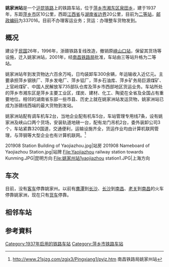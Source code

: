 {{Expand|time=2013-02-15T02:11:13+00:00 }}
{{Infobox China railway station 
|车站名称 = 姚家洲站
|图片 = 姚家州站内.JPG
|图片介紹 = 姚家州
|车站名称拼音 = Yaojiazhou Zhan
|英文名称=Yaojiazhou Railway Station
|车站位置 = [[江西省|江西省]][[萍乡市|萍乡市]][[湘东区|湘东区]]
|code = 33110<ref>{{cite book|title=中华人民共和国铁路车站代码（GB/T 10302-2010）|publisher=中国标准出版社|year=2010|isbn=155066140495|ignore-isbn-error=true|pages=44}}</ref>
|commercial_code = YZG
|pinyin_code = YJZ
|坐标={{Coord|27.644177|N|113.758200|E|format=dms|display=inline,title|type:railwaystation_region:CN}}
|归属 = [[南昌铁路局|南昌铁路局]][[宜春车务段|宜春车务段]]
|线路 = [[沪昆铁路|沪昆铁路]]
|车站等级 = [[二等站_(中鐵)|二等站]]
|月台数目 =2
}}
'''姚家洲站'''是一个[[沪昆铁路|沪昆铁路]]上的铁路车站，位于[[萍乡市|萍乡市]][[湘东区|湘东区]][[泉田乡|泉田乡]]，建于1937年，东距[[萍乡市|萍乡市]]区10公里，西距[[江西省|江西省]]与[[湖南省|湖南省]][[边界|边界]]20公里，目前为[[二等站_(中鐵)|二等站]]，[[邮政编码|邮政编码]]为337016。目前不办理客运业务；货运：办理整车货物发到。

==概况==
建设于[[中华民国|民国]]26年，1996年，浙赣铁路复线改造，撤销原[[峡山口站|峡山口站]]，保留其货场等设施，迁入姚家洲站，2001年，经[[南昌铁路局|南昌铁路局]]批准，车站由三等站升格为二等站。

姚家洲站年到发货物达六百余万吨，日均装卸车300余辆，年运输收入近亿元。主要承担萍乡钢铁厂、萍乡发电厂、萍乡铝厂，萍乡石油库、萍乡矿务局巨源煤矿、上官岭煤矿、中国人民解放军735部队仓库及萍乡市西部地区货运业务。车站所处的萍乡市湘东区是萍乡主要工业区，煤炭、建材、化工、陶瓷在全省及全国占有重要地位。相邻的湖南省东部一些市县、历史上就在姚家洲站发运货物，姚家洲站已成为浙赣线西端的最大货物到发站。

姚家洲站配有调车机车2台，当地企业配有机车5台，车站管理专用线7条，设有姚家洲及峡山口两个货场，安装轨道地磅一台，配有龙门吊机2台，委外装卸公司3个，车站紧靠320国道，交通便利，运输设施齐全，货运作业均由计算机联网管理，与萍钢等大型企业也有计算机联网。<ref>http://www.21sjzg.com/zgjx3/Pingxiang1/pyjz.htm {{Wayback|url=http://www.21sjzg.com/zgjx3/Pingxiang1/pyjz.htm |date=20050426071256 }} 南昌铁路局姚家州站</ref>
<gallery>
201908 Station Building of Yaojiazhou.jpg|站房
201908 Nameboard of Yaojiazhou Station.jpg|站牌
File:Yaojiazhou railway station towards Kunming.JPG|昆明方向
File:姚家州站1yaojiazhou station1.JPG|上海方向
</gallery>
==车次==
目前，没有[[客运火车|客车]]停靠姚家州。以前有[[鹰潭站|鹰潭]]到[[长沙站|长沙]]、[[长沙站|长沙]]到[[南昌站_(江西)|南昌]]、[[老关站|老关]]到[[南昌站_(江西)|南昌]]的火车停靠姚家洲，现在只有[[货运列车|货车]]停靠。

==相邻车站==
{{Start rail box|[[中国铁路|中国铁路]]}} 
{{s-inop|[[萍乡站|萍乡站]]|[[上海站|上海站]]方向}}
{{s-line|[[沪昆铁路|沪昆铁路]]<br />← 5km 萍乡站 9km →}} 
{{s-inop|[[灯芯桥站|灯芯桥站]]|[[昆明站|昆明站]]方向}}
{{End box}}

==参考資料==
{{reflist}}

{{沪昆铁路}}

[[Category:1937年启用的铁路车站|Category:1937年启用的铁路车站]]
[[Category:萍乡市铁路车站|Category:萍乡市铁路车站]]